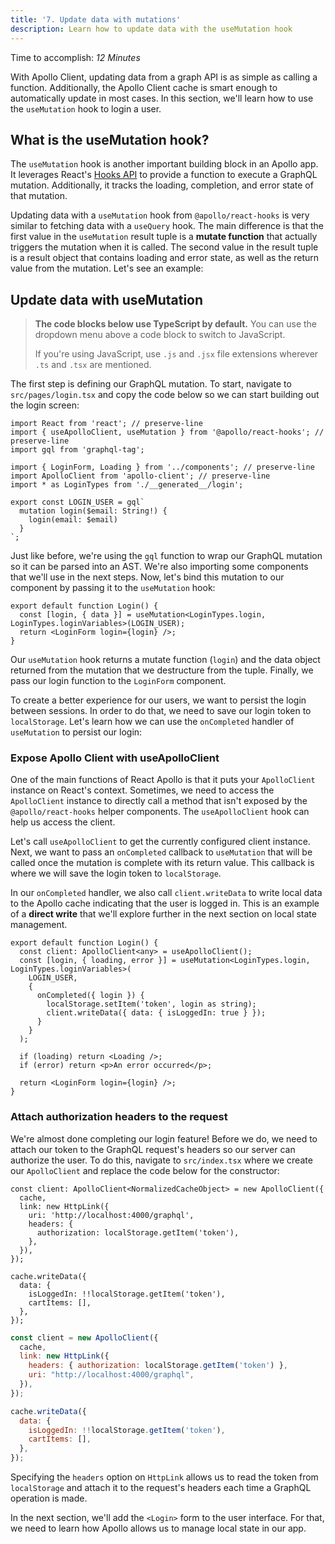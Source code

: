 ```yaml
---
title: '7. Update data with mutations'
description: Learn how to update data with the useMutation hook
---
```



Time to accomplish: _12 Minutes_

With Apollo Client, updating data from a graph API is as simple as calling a function. Additionally, the Apollo Client cache is smart enough to automatically update in most cases. In this section, we'll learn how to use the `useMutation` hook to login a user.

## What is the useMutation hook?

The `useMutation` hook is another important building block in an Apollo app. It leverages React's [Hooks API](https://reactjs.org/docs/hooks-intro.html) to provide a function to execute a GraphQL mutation. Additionally, it tracks the loading, completion, and error state of that mutation.

Updating data with a `useMutation` hook from `@apollo/react-hooks` is very similar to fetching data with a `useQuery` hook. The main difference is that the first value in the `useMutation` result tuple is a **mutate function** that actually triggers the mutation when it is called. The second value in the result tuple is a result object that contains loading and error state, as well as the return value from the mutation. Let's see an example:

## Update data with useMutation

> **The code blocks below use TypeScript by default.** You can use the dropdown menu above a code block to switch to JavaScript.
>
>If you're using JavaScript, use `.js` and `.jsx` file extensions wherever `.ts` and `.tsx` are mentioned.

The first step is defining our GraphQL mutation. To start, navigate to `src/pages/login.tsx` and copy the code below so we can start building out the login screen:

<MultiCodeBlock>

```tsx:title=src/pages/login.tsx
import React from 'react'; // preserve-line
import { useApolloClient, useMutation } from '@apollo/react-hooks'; // preserve-line
import gql from 'graphql-tag';

import { LoginForm, Loading } from '../components'; // preserve-line
import ApolloClient from 'apollo-client'; // preserve-line
import * as LoginTypes from './__generated__/login';

export const LOGIN_USER = gql`
  mutation login($email: String!) {
    login(email: $email)
  }
`;
```

</MultiCodeBlock>

Just like before, we're using the `gql` function to wrap our GraphQL mutation so it can be parsed into an AST. We're also importing some components that we'll use in the next steps. Now, let's bind this mutation to our component by passing it to the `useMutation` hook:

<MultiCodeBlock>

```tsx:title=src/pages/login.tsx
export default function Login() {
  const [login, { data }] = useMutation<LoginTypes.login, LoginTypes.loginVariables>(LOGIN_USER);
  return <LoginForm login={login} />;
}
```

</MultiCodeBlock>

Our `useMutation` hook returns a mutate function (`login`) and the data object returned from the mutation that we destructure from the tuple. Finally, we pass our login function to the `LoginForm` component.

To create a better experience for our users, we want to persist the login between sessions. In order to do that, we need to save our login token to `localStorage`. Let's learn how we can use the `onCompleted` handler of `useMutation` to persist our login:

### Expose Apollo Client with useApolloClient

One of the main functions of React Apollo is that it puts your `ApolloClient` instance on React's context. Sometimes, we need to access the `ApolloClient` instance to directly call a method that isn't exposed by the `@apollo/react-hooks` helper components. The `useApolloClient` hook can help us access the client.

Let's call `useApolloClient` to get the currently configured client instance. Next, we want to pass an `onCompleted` callback to `useMutation` that will be called once the mutation is complete with its return value. This callback is where we will save the login token to `localStorage`.

In our `onCompleted` handler, we also call `client.writeData` to write local data to the Apollo cache indicating that the user is logged in. This is an example of a **direct write** that we'll explore further in the next section on local state management.

<MultiCodeBlock>

```tsx{2,6-9}:title=src/pages/login.tsx
export default function Login() {
  const client: ApolloClient<any> = useApolloClient();
  const [login, { loading, error }] = useMutation<LoginTypes.login, LoginTypes.loginVariables>(
    LOGIN_USER,
    {
      onCompleted({ login }) {
        localStorage.setItem('token', login as string);
        client.writeData({ data: { isLoggedIn: true } });
      }
    }
  );

  if (loading) return <Loading />;
  if (error) return <p>An error occurred</p>;

  return <LoginForm login={login} />;
}
```

</MultiCodeBlock>

### Attach authorization headers to the request

We're almost done completing our login feature! Before we do, we need to attach our token to the GraphQL request's headers so our server can authorize the user. To do this, navigate to `src/index.tsx` where we create our `ApolloClient` and replace the code below for the constructor:

<!-- TODO: make this more brief after a fix lands -->

<MultiCodeBlock>

```tsx{5-7}:title=src/index.tsx
const client: ApolloClient<NormalizedCacheObject> = new ApolloClient({
  cache,
  link: new HttpLink({
    uri: 'http://localhost:4000/graphql',
    headers: {
      authorization: localStorage.getItem('token'),
    }, 
  }),
});

cache.writeData({
  data: {
    isLoggedIn: !!localStorage.getItem('token'),
    cartItems: [],
  },
});
```


```jsx{4}:title=src/index.jsx
const client = new ApolloClient({
  cache,
  link: new HttpLink({
    headers: { authorization: localStorage.getItem('token') },
    uri: "http://localhost:4000/graphql",
  }),
});

cache.writeData({
  data: {
    isLoggedIn: !!localStorage.getItem('token'),
    cartItems: [],
  },
});
```


</MultiCodeBlock>

Specifying the `headers` option on `HttpLink` allows us to read the token from `localStorage` and attach it to the request's headers each time a GraphQL operation is made.

In the next section, we'll add the `<Login>` form to the user interface. For that, we need to learn how Apollo allows us to manage local state in our app.
